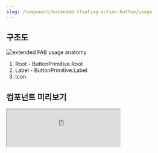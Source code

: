 ```yaml
---
slug: /component/extended-floating-action-button/usage
---
```


## 구조도

<Anatomy>![extended FAB usage anatomy](./images/anatomy.png)</Anatomy>

1. Root - ButtonPrimitive.Root
2. Label - ButtonPrimitive.Label
3. Icon

## 컴포넌트 미리보기

<Iframe
  src="https://sprout-storybook.vercel.app/iframe.html?args=&id=components-fabs-extendedfab--basic&viewMode=story"
  height="100px"
/>

## 옵션

<HalfCard>
  <HalfCardImageCell>
    ![extended fab options size](./images/extendedfab-options-size.png)
  </HalfCardImageCell>
  <HalfCardDescriptionCell>
    <HalfCardDescriptionTitle>Size</HalfCardDescriptionTitle>
    <HalfCardDescription>
      Extended FAB는 small, medium 2개의 사이즈를 가질 수 있습니다. small이 가장
      보편적으로 사용되며, 다른 사이즈는 페이지 내의 중요도가 높은 경우에
      제한적으로 사용합니다.
    </HalfCardDescription>
  </HalfCardDescriptionCell>
</HalfCard>

<HalfCard>
  <HalfCardImageCell>
    ![extended fab options variant](./images/extendedfab-options-variant.png)
  </HalfCardImageCell>
  <HalfCardDescriptionCell>
    <HalfCardDescriptionTitle>Variant</HalfCardDescriptionTitle>
    <HalfCardDescription>
      Over paper는 가장 보편적으로 사용됩니다. Over image는 이미지 캐러셀,
      지도와 같이 시각적으로 채도나 복잡도가 높은 화면 위에서 사용합니다.
    </HalfCardDescription>
  </HalfCardDescriptionCell>
</HalfCard>

<HalfCard>
  <HalfCardImageCell>
    ![extended fab options icon,
    label](./images/extendedfab-options-icon-label.png)
  </HalfCardImageCell>
  <HalfCardDescriptionCell>
    <HalfCardDescriptionTitle>Icon / Label</HalfCardDescriptionTitle>
    <HalfCardDescription>
      Icon과 Label을 통해 유저에게 FAB을 클릭하면 발생할 액션에 대한 힌트를
      제공합니다. 목적과 컨텍스트에 맞는 의미 전달과 직관성을 고려하여 적절한
      Icon과 Label을 선택해야 합니다.
    </HalfCardDescription>
  </HalfCardDescriptionCell>
</HalfCard>

### 옵션 테이블

| 속성    | 값                     | 기본값     |
| ------- | ---------------------- | ---------- |
| size    | medium, small          | small      |
| variant | over paper, over image | over paper |
| icon    | Icon                   |            |
| label   | text                   |            |

## 상호작용

<FullCard>
  <FullCardImageCell>
    ![extendedfab-usage-click-touch](./images/extendedfab-usage-click-touch.png)
  </FullCardImageCell>
  <FullCardDescription>
    마우스 클릭 또는 터치로 Extended FAB와 상호작용할 수 있습니다.
  </FullCardDescription>
</FullCard>

### 키보드

<HalfCard>
  <HalfCardImageCell>
    ![extended-fab-usage-keyboard](./images/extendedfab-usage-keyboard.png)
  </HalfCardImageCell>
  <HalfCardDescriptionCell>
    <HalfCardDescriptionTitle>Action</HalfCardDescriptionTitle>
    <HalfCardDescription>
      <Keyboard>Space</Keyboard> 또는 <Keyboard>Enter</Keyboard>키를 통해
      Extended FAB의 액션을 실행시킬 수 있습니다.
    </HalfCardDescription>
  </HalfCardDescriptionCell>
</HalfCard>

## 가이드라인

Working In Progress
